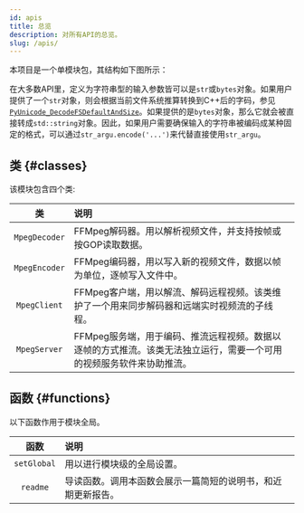 ```yaml
---
id: apis
title: 总览
description: 对所有API的总览。
slug: /apis/
---
```




本项目是一个单模块包，其结构如下图所示：

<p>
  <OverviewSvg className="mermaid"/>
</p>

在大多数API里，定义为字符串型的输入参数皆可以是`str`或`bytes`对象。如果用户提供了一个`str`对象，则会根据当前文件系统推算转换到C++后的字码，参见[`PyUnicode_DecodeFSDefaultAndSize`<IconExternalLink/>][py-decodefs]。如果提供的是`bytes`对象，那么它就会被直接转成`std::string`对象。因此，如果用户需要确保输入的字符串被编码成某种固定的格式，可以通过`str_argu.encode('...')`来代替直接使用`str_argu`。

## 类 {#classes}

该模块包含四个类:

|  类  |  <div className="center">说明</div>  |
| :------: | :----------- |
| <SourceURL ver="3.2.0" url="MpegCoder.h#L21"><InlineIcon icon={vsiSymbolClass}/> `MpegDecoder`</SourceURL> | FFMpeg解码器。用以解析视频文件，并支持按帧或按GOP读取数据。 |
| <SourceURL ver="3.2.0" url="MpegCoder.h#L82"><InlineIcon icon={vsiSymbolClass}/> `MpegEncoder`</SourceURL> | FFMpeg编码器，用以写入新的视频文件，数据以帧为单位，逐帧写入文件中。 |
| <SourceURL ver="3.2.0" url="MpegStreamer.h#L49"><InlineIcon icon={vsiSymbolClass}/> `MpegClient`</SourceURL> | FFMpeg客户端，用以解流、解码远程视频。该类维护了一个用来同步解码器和远端实时视频流的子线程。 |
| <SourceURL ver="3.2.0" url="MpegStreamer.h#L114"><InlineIcon icon={vsiSymbolClass}/> `MpegServer`</SourceURL> | FFMpeg服务端，用于编码、推流远程视频。数据以逐帧的方式推流。该类无法独立运行，需要一个可用的视频服务软件来协助推流。 |

## 函数 {#functions}

以下函数作用于模块全局。

|  函数  |  <div className="center">说明</div>  |
| :------: | :----------- |
| <SourceURL ver="3.2.0" url="MpegPyd.h#L131"><InlineIcon icon={mdiFunctionVariant}/> `setGlobal`</SourceURL> | 用以进行模块级的全局设置。 |
| <SourceURL ver="3.2.0" url="MpegPyd.h#L158"><InlineIcon icon={mdiFunctionVariant}/> `readme`</SourceURL> | 导读函数。调用本函数会展示一篇简短的说明书，和近期更新报告。 |

[py-decodefs]:https://docs.python.org/zh-cn/3/c-api/unicode.html#c.PyUnicode_DecodeFSDefaultAndSize "PyUnicode_DecodeFSDefaultAndSize"
